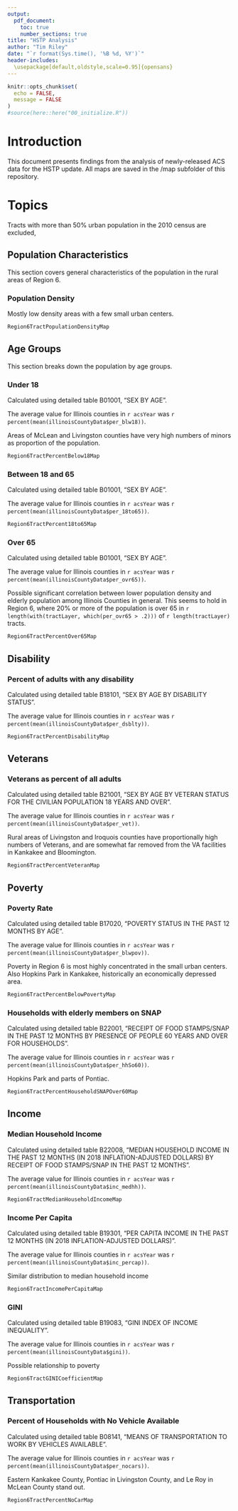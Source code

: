 ```yaml
---
output: 
  pdf_document:
    toc: true
    number_sections: true
title: "HSTP Analysis"
author: "Tim Riley"
date: "`r format(Sys.time(), '%B %d, %Y')`"
header-includes:
  \usepackage[default,oldstyle,scale=0.95]{opensans}
---
```


```r
knitr::opts_chunk$set(
  echo = FALSE,
  message = FALSE
)
#source(here::here("00_initialize.R"))
```

\pagebreak

# Introduction

This document presents findings from the analysis of newly-released ACS data for the HSTP update. All maps are saved in the /map subfolder of this repository.

# Topics

Tracts with more than 50% urban population in the 2010 census are excluded,

## Population Characteristics

This section covers general characteristics of the population in the rural areas of Region 6.

### Population Density

Mostly low density areas with a few small urban centers.

```r
Region6TractPopulationDensityMap
```

\pagebreak

## Age Groups

This section breaks down the population by age groups.

### Under 18

Calculated using detailed table B01001, "SEX BY AGE".

The average value for Illinois counties in `r acsYear` was `r percent(mean(illinoisCountyData$per_blw18))`.

Areas of McLean and Livingston counties have very high numbers of minors as proportion of the population.

```r
Region6TractPercentBelow18Map
```

### Between 18 and 65

Calculated using detailed table B01001, "SEX BY AGE".

The average value for Illinois counties in `r acsYear` was `r percent(mean(illinoisCountyData$per_18to65))`.

```r
Region6TractPercent18to65Map
```

### Over 65

Calculated using detailed table B01001, "SEX BY AGE".

The average value for Illinois counties in `r acsYear` was `r percent(mean(illinoisCountyData$per_ovr65))`.

Possible significant correlation between lower population density and elderly population among Illinois Counties in general. This seems to hold in Region 6, where 20% or more of the population is over 65 in `r length(with(tractLayer, which(per_ovr65 > .2)))` of `r length(tractLayer)` tracts.

```r
Region6TractPercentOver65Map
```

\pagebreak

## Disability

### Percent of adults with any disability

Calculated using detailed table B18101, "SEX BY AGE BY DISABILITY STATUS".

The average value for Illinois counties in `r acsYear` was `r percent(mean(illinoisCountyData$per_dsblty))`.

```r
Region6TractPercentDisabilityMap
```

\pagebreak

## Veterans

### Veterans as percent of all adults

Calculated using detailed table B21001, "SEX BY AGE BY VETERAN STATUS FOR THE CIVILIAN POPULATION 18 YEARS AND OVER".

The average value for Illinois counties in `r acsYear` was `r percent(mean(illinoisCountyData$per_vet))`.

Rural areas of Livingston and Iroquois counties have proportionally high numbers of Veterans, and are somewhat far removed from the VA facilities in Kankakee and Bloomington.

```r
Region6TractPercentVeteranMap
```

\pagebreak

## Poverty

### Poverty Rate

Calculated using detailed table B17020, "POVERTY STATUS IN THE PAST 12 MONTHS BY AGE".

The average value for Illinois counties in `r acsYear` was `r percent(mean(illinoisCountyData$per_blwpov))`.

Poverty in Region 6 is most highly concentrated in the small urban centers. Also Hopkins Park in Kankakee, historically an economically depressed area.

```r
Region6TractPercentBelowPovertyMap
```

### Households with elderly members on SNAP

Calculated using detailed table B22001, "RECEIPT OF FOOD STAMPS/SNAP IN THE PAST 12 MONTHS BY PRESENCE OF PEOPLE 60 YEARS AND OVER FOR HOUSEHOLDS".

The average value for Illinois counties in `r acsYear` was `r percent(mean(illinoisCountyData$per_hhSo60))`.

Hopkins Park and parts of Pontiac.

```r
Region6TractPercentHouseholdSNAPOver60Map
```

\pagebreak

## Income

### Median Household Income

Calculated using detailed table B22008, "MEDIAN HOUSEHOLD INCOME IN THE PAST 12 MONTHS (IN 2018 INFLATION-ADJUSTED DOLLARS) BY RECEIPT OF FOOD STAMPS/SNAP IN THE PAST 12 MONTHS".

The average value for Illinois counties in `r acsYear` was `r percent(mean(illinoisCountyData$inc_medhh))`.


```r
Region6TractMedianHouseholdIncomeMap
```

### Income Per Capita

Calculated using detailed table B19301, "PER CAPITA INCOME IN THE PAST 12 MONTHS (IN 2018 INFLATION-ADJUSTED DOLLARS)".

The average value for Illinois counties in `r acsYear` was `r percent(mean(illinoisCountyData$inc_percap))`.

Similar distribution to median household income

```r
Region6TractIncomePerCapitaMap
```

### GINI

Calculated using detailed table B19083, "GINI INDEX OF INCOME INEQUALITY".

The average value for Illinois counties in `r acsYear` was `r percent(mean(illinoisCountyData$gini))`.

Possible relationship to poverty

```r
Region6TractGINICoefficientMap
```

\pagebreak

## Transportation

### Percent of Households with No Vehicle Available

Calculated using detailed table B08141, "MEANS OF TRANSPORTATION TO WORK BY VEHICLES AVAILABLE".

The average value for Illinois counties in `r acsYear` was `r percent(mean(illinoisCountyData$per_nocars))`.

Eastern Kankakee County, Pontiac in Livingston County, and Le Roy in McLean County stand out.

```r
Region6TractPercentNoCarMap
```